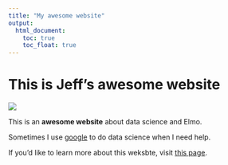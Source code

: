 ```yaml
---
title: "My awesome website"
output: 
  html_document:
    toc: true
    toc_float: true
---
```


# This is Jeff's awesome website

![](https://media.giphy.com/media/drXGoW1iudhKw/giphy.gif)

This is an **awesome website** about data science and Elmo.

Sometimes I use [google](https://google.com/) to do data science when I need help.

If you'd like to learn more about this weksbte, visit [this page](about.html).




